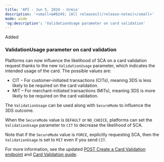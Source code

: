 ```yaml
---
title: 'API - Jun 5, 2024 - Urmia'  
description: '<small>&#8249; [All releases](/release-notes)</small>'  
mode: wide  
'og:description': 'ValidationUsage parameter on card validation'  
---
```

  
<div class="pill pill-green rn-pill">Added</div> 
  
### ValidationUsage parameter on card validation  

Platforms can now influence the likelihood of SCA on a card validation request thanks to the new `ValidationUsage` parameter, which indicates the intended usage of the card. The possible values are:  
- CIT – For customer-initiated transactions (CITs), meaning 3DS is less likely to be required on the card validation.  
- MIT – For merchant-initiated transactions (MITs), meaning 3DS is more likely to be required on the card validation.  

The `ValidationUsage` can be used along with `SecureMode` to influence the 3DS outcome.  

When the `SecureMode` value is `DEFAULT` or `NO_CHOICE`, platforms can set the `ValidationUsage` parameter to `CIT` to decrease the likelihood of SCA.  

Note that if the `SecureMode` value is `FORCE`, explicitly requesting SCA, then the `ValidationUsage` is set to `MIT` even if you send `CIT`.  

For more information, see the updated <a href="/api-reference/card-validations/create-card-validation">POST Create a Card Validation endpoint</a> and <a href="/guides/payment-methods/card/validation">Card Validation guide</a>.